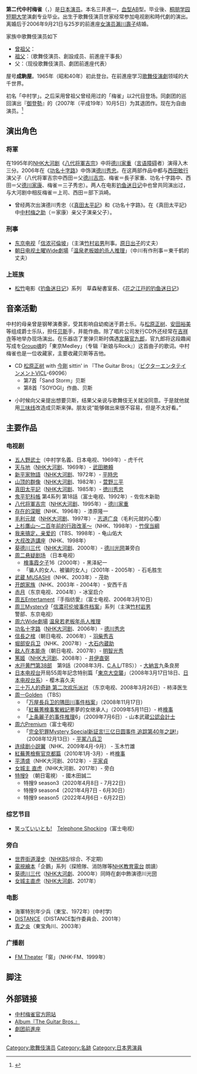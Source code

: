 {{藝人
| 姓名 = 中村梅雀
| 類型 = 男演員
| 圖片 =
| 圖片尺寸 = 
| 圖片簡介 = 
| 本名 = {{lang|ja|三井 進一}}
| 外文名 = {{lang|ja|中村 梅雀}}
| 外文 = ja
| 羅馬拼音 = Nakamura Baijaku
| 英文名 = 
| 別名 = 二代目 中村梅雀
| 國籍 = {{JPN}}
| 出生日期 = {{Birth_date_and_age|1955|12|12}}
| 出生地點 = {{flag|JPN|1955}}[[東京都|東京都]][[武藏野市|武藏野市]]
| 職業 = [[演員|演員]]
| 語言 = [[日語|日語]]
| 教育程度 = [[桐朋学园艺术短期大学|桐朋学园短期大学]]演劇专业
| 宗教信仰 = 
| 配偶 = {{marriage|瀨川壽子|2006}}
| 兒女 = 
| 父母 = {{tsl|ja|中村梅之助 (4代目)|中村梅之助 (4代目)|中村梅之助}}（父）
| 音樂類型 = 
| 演奏樂器 = 
| 出道日期 = {{start date and age|1965}}
| 出道作 =
| 代表作 = 
| 活躍年代 = 1965年至今
| 唱片公司 = 
| 經紀公司 = 土屋企画
| 網站 =
| 相關團體 = 
| IMDb = 0620120
| 獎項 = 
}}
{{japanese|japanese=中村 梅雀|kana=なかむら ばいじゃく|romaji=Nakamura Baijaku}}

'''第二代中村梅雀'''（{{jpn|j=二代目　中村 梅雀|hg=にだいめ なかむら ばいじゃく|rm=Nidaime Nakamura Baijaku}}，{{bd|1955年|12月12日|||Nakamura Baijaku}}）是[[日本|日本]][[演员|演员]]。本名三井進一，[[血型|血型]]AB型。{{tsl|ja|東京都立荻窪高等学校}}毕业後、[[桐朋学园艺术短期大学|桐朋学园短期大学]]演劇专业毕业。出生于歌舞伎演员世家经常参加电视剧和時代劇的演出。离婚后于2006年9月21日与25岁的前進座[[女演员|女演员]][[瀨川壽子|瀨川壽子]]结婚。

家族中歌舞伎演员如下
*[[曾祖父|曾祖父]]：{{tsl|ja|中村翫右衛門|中村翫右卫門 (2代目)|2代目中村翫右卫門}}
*[[祖父|祖父]]：{{tsl|ja|中村翫右衛門 (3代目)|中村翫右卫門 (3代目)|中村翫右卫門}}（歌舞伎演员、{{tsl|ja|前進座|劇团前進座}}創設成员、前進座干事長）
*父：{{tsl|ja|中村梅之助 (4代目)|中村梅之助 (4代目)|中村梅之助}}（现役歌舞伎演员、劇团前進座代表）
屋号'''成駒屋'''。1965年（昭和40年）初此登台。在前進座学习[[歌舞伎|歌舞伎]][[演劇|演劇]]领域的大千世界。

初名「中村学」。之后采用曾祖父曾经用过的「梅雀」以2代目登场。同劇团的巡回演出『[[御登勢_(船山馨)|御登勢]]』的{{tsl|ja|千秋楽}}（2007年（平成19年）10月5日）为其退团作。现在为自由演员。<ref>{{Cite web|title=産経新聞　ENAK　中村梅雀さん「前進座」退団|url=http://www.sankei.co.jp/enak/2007/sep/kiji/12stage_nakamura.html|access-date=2021-10-24|work=www.sankei.co.jp|archive-date=2009-10-22|archive-url=https://web.archive.org/web/20091022150848/http://www.sankei.co.jp/enak/2007/sep/kiji/12stage_nakamura.html|dead-url=yes}}</ref>

==演出角色==

===将軍===
在1995年的[[NHK大河剧|NHK大河剧]]《[[八代将軍吉宗|八代将軍吉宗]]》中将[[德川家重|德川家重]]（[[言语障碍|言语障碍]]者）演得入木三分。2006年在《[[功名十字路_(NHK大河剧)|功名十字路]]》中饰演[[德川秀忠|德川秀忠]]。在这两部作品中都与[[西田敏行|西田敏行]]演父子（八代将軍吉宗中西田＝父[[德川吉宗|德川吉宗]]、梅雀＝長子家重、功名十字路中、西田＝父[[德川家康|德川家康]]、梅雀＝三子秀忠）。两人在电影[[钓鱼迷日记|钓鱼迷日记]]中也曾共同演出过，与大河剧中相反梅雀＝上司、西田＝部下浜崎。
*曾经两次出演德川秀忠（《[[真田太平記_(大河剧)|真田太平記]]》和《功名十字路》。在《真田太平記》中[[中村梅之助|中村梅之助]]（＝家康）亲父子演亲父子）。

===刑事===
*[[东京电视|东京电视]]「[[信浓可倫坡|信浓可倫坡]]」（主演[[竹村岩男|竹村岩男]]刑事。[[原日出子|原日出子]]的丈夫）
*[[朝日电视|朝日电视]][[土曜Wide劇場|土曜Wide劇場]]「[[温泉老板娘的杀人推理|温泉老板娘的杀人推理]]」（中川有作刑事＝東千鹤的丈夫）

===上班族===
*[[松竹|松竹]]电影《[[钓鱼迷日记|钓鱼迷日记]]》系列　草森秘書室長、《[[花之江戸的钓鱼迷日记|花之江戸的钓鱼迷日记]]》

==音楽活動==
中村的母亲曾是钢琴演奏家，受其影响自幼痴迷于爵士乐。与[[松原正树|松原正树]]、[[安田裕美|安田裕美]]等组成爵士乐队，担任[[贝斯|贝斯]]手，并能作曲。除了唱片公司发行CD外还经常在[[吉祥寺|吉祥寺]]等地举办现场演出。在乐器店了里弹贝斯时偶遇[[宮藤官九郎|宮藤官九郎]]，官九郎将这段趣闻写成を[[Group魂|Group魂]]的「東京Medley」（专辑『新娘与Rock』）这首曲子的歌词。中村梅雀也是一位收藏家，主要收藏贝斯等吉他。

*CD [[松原正树|松原正树]] with [[今剛|今剛]] sittin' in 『The Guitar Bros』（[[ビクターエンタテインメント|ビクターエンタテインメント]]VICL-69096）
** 第7首「Sand Storm」贝斯
** 第8首「SOYOGI」作曲、贝斯

*小时候向父亲提出想要贝斯，结果父亲说与歌舞伎无关就没同意。于是就他就用[[三味线|三味线]]改造成贝斯来弹。朋友说“能够做出来很不容易，但是不太好看。”

== 主要作品 ==
=== 电视剧 ===
*[[五人野武士|五人野武士]]（中村学名義、日本电视、1969年）- 虎千代
*[[天与地_(大河剧)|天与地]]（[[NHK大河剧|NHK大河剧]]、1969年）- [[武田勝頼|武田勝頼]]
*[[新平家物語(大河剧)|新平家物語]]（[[NHK大河剧|NHK大河剧]]、1972年）- [[平時忠|平時忠]]
*[[山顶的群像|山顶的群像]]（[[NHK大河剧|NHK大河剧]]、1982年）- [[萱野三平|萱野三平]]
*[[真田太平記(大河剧)|真田太平記]]（[[NHK大河剧|NHK大河剧]]、1985年）- [[徳川秀忠|徳川秀忠]]
*[[鬼平犯科帳_(电视剧)#中村吉右卫門版|鬼平犯科帳]] 第4系列 第18話（富士电视、1992年）- 佐佐木新助
*[[八代将軍吉宗|八代将軍吉宗]]（[[NHK大河剧|NHK大河剧]]、1995年）- [[德川家重|德川家重]]
*[[存在的深眠|存在的深眠]]（NHK、1996年）- 漆原隆一
*[[毛利元就_(大河剧)|毛利元就]]（[[NHK大河剧|NHK大河剧]]、1997年）- [[志道广良|志道广良]]（毛利元就的心腹）
*[[上杉鷹山～二百年前的行政改革～|上杉鷹山～二百年前的行政改革～]]（NHK、1998年）- [[竹俣当綱|竹俣当綱]]
*[[我来搞定，亲爱的|我来搞定，亲爱的]]（TBS、1998年）- 龟山佑大
*[[大叔改造講座|大叔改造講座]]（NHK、1998年） 
*[[葵德川三代|葵德川三代]]（[[NHK大河剧|NHK大河剧]]、2000年）- [[德川光圀|德川光圀]]兼旁白
*[[周二悬疑剧场|周二悬疑剧场]] （日本电视）
**[[検事霞夕子|検事霞夕子]]16（2000年）- 黑泽紀一
**「骗人的女人、被骗的女人」（2001年 - 2005年）- 石毛胜生
*[[武蔵_MUSASHI|武蔵 MUSASHI]]（NHK、2003年）- 茂助
*[[开朗家族|开朗家族]]（NHK、2003年 - 2004年）- 安西千吉
*[[赤月|赤月]]（东京电视、2004年）- 冰室启介
*[[周五Entertament|周五Entertament]]『手指纺愛』（富士电视、2006年3月10日）
*[[周三Mystery9|周三Mystery9]]「[[信濃可伦坡事件档案|信濃可伦坡事件档案]]」系列（主演[[竹村岩男|竹村岩男]]警部、东京电视）
*[[周六Wide劇場|周六Wide劇場]] [[温泉若老板年杀人推理|温泉若老板年杀人推理]]
*[[功名十字路_(大河剧)|功名十字路]]（[[NHK大河剧|NHK大河剧]]、2006年）- [[德川秀忠|德川秀忠]]
*[[信長之棺|信長之棺]]（朝日电视、2006年）- [[豊臣秀吉|羽柴秀吉]]
*[[堀部安兵卫_(正月時代劇)|堀部安兵卫]]（NHK、2007年）- [[大石内蔵助|大石内蔵助]]
*[[敌人在本能寺|敌人在本能寺]]（朝日电视、2007年）- [[明智光秀|明智光秀]]
*[[篤姬_(電視劇)|篤姬]]（[[NHK大河剧|NHK大河剧]]、2008年）- [[井伊直弼|井伊直弼]]
*[[水戸黄門|水戸黄門]][[水戸黄門_(里見浩太朗)#第38部|第38部]]　第9話（2008年3月、[[C.A.L|C.A.L]]/TBS））- [[大納言|大納言]]九条良房
*[[日本电视放送网|日本电视台]]开局55周年記念特别篇「[[東京大空襲_(電視劇)|東京大空襲]]」（2008年3月17日18日、[[日本电视台|日本电视台系]]）- 樱木喜久夫
*[[三十万人的奇跡_第二次欢乐派对|三十万人的奇跡 第二次欢乐派对]] （东京电视、2008年3月26日）- 柿泽医生
*[[周一Golden|周一Golden]] （TBS）
**「[[万屋長兵卫的隅田川事件档案|万屋長兵卫的隅田川事件档案]]」（2008年11月17日）
**「[[紅蕪菁検事奮戦記|紅蕪菁検事奮戦記]]悪夢的女继承人」（2009年5月11日）- 柊[[検事|検事]]
**「[[上条麗子的事件推理|上条麗子的事件推理]]6」（2009年7月6日）- 山本武蔵[[公認会計士|公認会計士]]
*[[周六Premium|周六Premium]]（富士电视）
**「[[完全犯罪Mystery_Special新証言!三亿日圆事件_追踪第40年之謎!|完全犯罪Mystery Special新証言!三亿日圆事件 追踪第40年之謎!]]」（2008年12月13日）- [[平冢八兵卫|平冢八兵卫]]
*[[连续剧小説|连续剧小説]][[翼|翼]]（NHK、2009年4月-9月） - 玉木竹雄
*[[紅蕪菁檢察官京都篇|紅蕪菁檢察官京都篇]]（2010年1月-3月）- 柊[[検事|検事]]
*[[平清盛_(大河劇)|平清盛]]（NHK大河剧、2012年）- [[平家貞|平家貞]]
*[[女城主_直虎|女城主 直虎]]（NHK大河剧、2017年）- 旁白
*[[特搜9|特搜9]] （朝日電視） - 國木田誠二
**特搜9 season3（2020年4月8日 - 7月22日）
**特搜9 season4（2021年4月7日 - 6月30日）
**特搜9 season5（2022年4月6日 - 6月22日）

=== 综艺节目 ===
*[[笑っていいとも!|笑っていいとも!]]　[[Telephone_Shocking|Telephone Shocking]]（富士电视）

=== 旁白 ===
*[[世界街道漫步|世界街道漫步]]（[[日本放送協會|NHK]]BS/综合、不定期)
*[[電視繪本|電視繪本]]「企鵝」系列（探險隊、消防隊等[[NHK教育電台|NHK教育電台]] 朗讀）
*[[葵德川三代|葵德川三代]]（[[NHK大河劇|NHK大河劇]]、2000年）同時在劇中飾演德川光圀
*[[女城主直虎|女城主直虎]]（[[NHK大河劇|NHK大河劇]]、2017年）

=== 电影 ===
*海軍特別年少兵（東宝、1972年）(中村学)
*[[DISTANCE_(电影)|DISTANCE]]（DISTANCE製作委員会、2001年）
*[[青之炎|青之炎]]（東宝角川、2003年）

=== 广播剧 ===
*[[FM_Theater|FM Theater]]「窗」（NHK-FM、1999年）

== 脚注 ==
<references />

== 外部链接 ==
*[http://www.baijaku.com/ 中村梅雀官方网站]{{Wayback|url=http://www.baijaku.com/ |date=20090726190552 }}
*[http://www.jvcmusic.co.jp/aosis/titles/list/VICL-69096.html Album『The Guitar Bros.』]{{Wayback|url=http://www.jvcmusic.co.jp/aosis/titles/list/VICL-69096.html |date=20090622175727 }}
*[http://www.zenshinza.com/ 劇团前進座]{{Wayback|url=http://www.zenshinza.com/ |date=20090323041106 }}
*{{imdb name|id=0434596}}

{{日本電影影評人大獎最佳男主角獎}}
{{Authority Control}}
{{DEFAULTSORT:Nakamura Baijaku}}
[[Category:歌舞伎演员|Category:歌舞伎演员]]
[[Category:名跡|Category:名跡]]
[[Category:日本男演員|Category:日本男演員]]